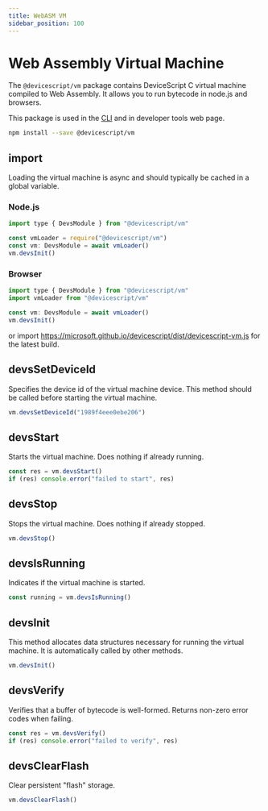 ```yaml
---
title: WebASM VM
sidebar_position: 100
---
```


# Web Assembly Virtual Machine

The `@devicescript/vm` package contains DeviceScript C virtual machine compiled to Web Assembly. It allows you to run bytecode in node.js and browsers.

This package is used in the [CLI](/api/cli/) and in developer tools web page.

```bash npm2yarn
npm install --save @devicescript/vm
```

## import

Loading the virtual machine is async and should typically be cached in a global variable.

### Node.js

```js
import type { DevsModule } from "@devicescript/vm"

const vmLoader = require("@devicescript/vm")
const vm: DevsModule = await vmLoader()
vm.devsInit()
```

### Browser

```js
import type { DevsModule } from "@devicescript/vm"
import vmLoader from "@devicescript/vm"

const vm: DevsModule = await vmLoader()
vm.devsInit()
```

or import https://microsoft.github.io/devicescript/dist/devicescript-vm.js for the latest build.

## devsSetDeviceId

Specifies the device id of the virtual machine device. This method should be called before starting the virtual machine.

```js
vm.devsSetDeviceId("1989f4eee0ebe206")
```

## devsStart

Starts the virtual machine. Does nothing if already running.

```js
const res = vm.devsStart()
if (res) console.error("failed to start", res)
```

## devsStop

Stops the virtual machine. Does nothing if already stopped.

```js
vm.devsStop()
```

## devsIsRunning

Indicates if the virtual machine is started.

```js
const running = vm.devsIsRunning()
```

## devsInit

This method allocates data structures necessary for running the virtual machine.
It is automatically called by other methods.

```js
vm.devsInit()
```

## devsVerify

Verifies that a buffer of bytecode is well-formed. Returns non-zero error codes when failing.

```js
const res = vm.devsVerify()
if (res) console.error("failed to verify", res)
```

## devsClearFlash

Clear persistent "flash" storage.

```js
vm.devsClearFlash()
```
